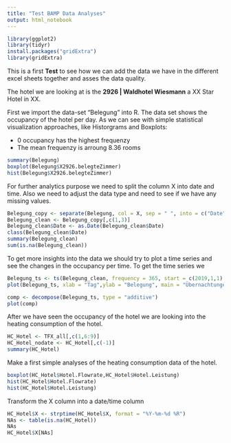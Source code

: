 ---
title: "Test BAMP Data Analyses"
output: html_notebook
---
```{r}
library(ggplot2)
library(tidyr)
install.packages("gridExtra")
library(gridExtra)
```
 

This is a first **Test** to see how we can add the data we have in the different excel sheets together and asses the data quality. 

The hotel we are looking at is the **2926 | Waldhotel Wiesmann** a XX Star Hotel in XX.

First we import the data-set "Belegung" into R.
The data set shows the occupancy of the hotel per day. 
As we can see with simple statistical visualization approaches, like Historgrams and Boxplots: 

- 0 occupancy has the highest frequenzy
- The mean frequenzy is arroung 8.36 rooms

```{r}
summary(Belegung)
boxplot(Belegung$X2926.belegteZimmer)
hist(Belegung$X2926.belegteZimmer)
```

For further analytics purpose we need to split the column X into date and time.
Also we need to adjust the data type and need to see if we have any missing values.


```{r}
Belegung_copy <- separate(Belegung, col = X, sep = " ", into = c("Date", "Time"))
Belegung_clean <- Belegung_copy[,c(1,3)]
Belegung_clean$Date <- as.Date(Belegung_clean$Date)
class(Belegung_clean$Date)
summary(Belegung_clean)
sum(is.na(Belegung_clean))

```


To get more insights into the data we should try to plot a time series and see the changes in the occupancy per time. To get the time series we 

```{r}
Belegung_ts <- ts(Belegung_clean, frequency = 365, start = c(2019,1,1) )
plot(Belegung_ts, xlab = "Tag",ylab = "Belegung", main = "Übernachtungen pro Tag 2019/2020")

```
```{r}
comp <- decompose(Belegung_ts, type = "additive")
plot(comp)
```

After we have seen the occupancy of the hotel we are looking into the heating consumption of the hotel.

```{r}
HC_Hotel <- TFX_all[,c(1,6:9)]
HC_Hotel_nodate <- HC_Hotel[,c(-1)]
summary(HC_Hotel)
```
Make a first simple analyses of the heating consumption data of the hotel.

```{r}

boxplot(HC_Hotel$Hotel.Flowrate,HC_Hotel$Hotel.Leistung)
hist(HC_Hotel$Hotel.Flowrate)
hist(HC_Hotel$Hotel.Leistung)

```


Transform the X column into a date/time column

```{r}
HC_Hotel$X <- strptime(HC_Hotel$X, format = "%Y-%m-%d %R")
NAs <- table(is.na(HC_Hotel))
NAs
HC_Hotel$X[NAs]

```


